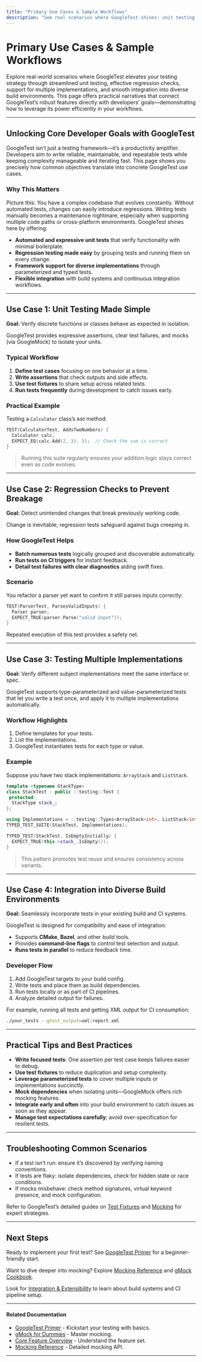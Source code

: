 ```yaml
---
title: "Primary Use Cases & Sample Workflows"
description: "See real scenarios where GoogleTest shines: unit testing, regression checks, testing multiple implementations, and integrating tests into diverse build environments. Use quick narratives to connect features with developer goals."
---
```


# Primary Use Cases & Sample Workflows

Explore real-world scenarios where GoogleTest elevates your testing strategy through streamlined unit testing, effective regression checks, support for multiple implementations, and smooth integration into diverse build environments. This page offers practical narratives that connect GoogleTest’s robust features directly with developers’ goals—demonstrating how to leverage its power efficiently in your workflows.

---

## Unlocking Core Developer Goals with GoogleTest

GoogleTest isn’t just a testing framework—it’s a productivity amplifier. Developers aim to write reliable, maintainable, and repeatable tests while keeping complexity manageable and iterating fast. This page shows you precisely how common objectives translate into concrete GoogleTest use cases.

### Why This Matters

Picture this: You have a complex codebase that evolves constantly. Without automated tests, changes can easily introduce regressions. Writing tests manually becomes a maintenance nightmare, especially when supporting multiple code paths or cross-platform environments. GoogleTest shines here by offering:

- **Automated and expressive unit tests** that verify functionality with minimal boilerplate.
- **Regression testing made easy** by grouping tests and running them on every change.
- **Framework support for diverse implementations** through parameterized and typed tests.
- **Flexible integration** with build systems and continuous integration workflows.

---

## Use Case 1: Unit Testing Made Simple

**Goal:** Verify discrete functions or classes behave as expected in isolation.

GoogleTest provides expressive assertions, clear test failures, and mocks (via GoogleMock) to isolate your units.

### Typical Workflow

1. **Define test cases** focusing on one behavior at a time.
2. **Write assertions** that check outputs and side effects.
3. **Use test fixtures** to share setup across related tests.
4. **Run tests frequently** during development to catch issues early.

### Practical Example

Testing a `Calculator` class’s `Add` method:

```cpp
TEST(CalculatorTest, AddsTwoNumbers) {
  Calculator calc;
  EXPECT_EQ(calc.Add(2, 3), 5);  // Check the sum is correct
}
```

> Running this suite regularly ensures your addition logic stays correct even as code evolves.

---

## Use Case 2: Regression Checks to Prevent Breakage

**Goal:** Detect unintended changes that break previously working code.

Change is inevitable; regression tests safeguard against bugs creeping in.

### How GoogleTest Helps

- **Batch numerous tests** logically grouped and discoverable automatically.
- **Run tests on CI triggers** for instant feedback.
- **Detail test failures with clear diagnostics** aiding swift fixes.

### Scenario

You refactor a parser yet want to confirm it still parses inputs correctly:

```cpp
TEST(ParserTest, ParsesValidInputs) {
  Parser parser;
  EXPECT_TRUE(parser.Parse("valid input"));
}
```

Repeated execution of this test provides a safety net.

---

## Use Case 3: Testing Multiple Implementations

**Goal:** Verify different subject implementations meet the same interface or spec.

GoogleTest supports type-parameterized and value-parameterized tests that let you write a test once, and apply it to multiple implementations automatically.

### Workflow Highlights

1. Define templates for your tests.
2. List the implementations.
3. GoogleTest instantiates tests for each type or value.

### Example

Suppose you have two stack implementations: `ArrayStack` and `ListStack`.

```cpp
template <typename StackType>
class StackTest : public ::testing::Test {
 protected:
  StackType stack_;
};

using Implementations = ::testing::Types<ArrayStack<int>, ListStack<int>>;
TYPED_TEST_SUITE(StackTest, Implementations);

TYPED_TEST(StackTest, IsEmptyInitially) {
  EXPECT_TRUE(this->stack_.IsEmpty());
}
```

> This pattern promotes test reuse and ensures consistency across variants.

---

## Use Case 4: Integration into Diverse Build Environments

**Goal:** Seamlessly incorporate tests in your existing build and CI systems.

GoogleTest is designed for compatibility and ease of integration:

- Supports **CMake**, **Bazel**, and other build tools.
- Provides **command-line flags** to control test selection and output.
- **Runs tests in parallel** to reduce feedback time.

### Developer Flow

1. Add GoogleTest targets to your build config.
2. Write tests and place them as build dependencies.
3. Run tests locally or as part of CI pipelines.
4. Analyze detailed output for failures.

For example, running all tests and getting XML output for CI consumption:

```bash
./your_tests --gtest_output=xml:report.xml
```

---

## Practical Tips and Best Practices

- **Write focused tests**: One assertion per test case keeps failures easier to debug.
- **Use test fixtures** to reduce duplication and setup complexity.
- **Leverage parameterized tests** to cover multiple inputs or implementations succinctly.
- **Mock dependencies** when isolating units—GoogleMock offers rich mocking features.
- **Integrate early and often** into your build environment to catch issues as soon as they appear.
- **Manage test expectations carefully**; avoid over-specification for resilient tests.

---

## Troubleshooting Common Scenarios

- If a test isn’t run: ensure it’s discovered by verifying naming conventions.
- If tests are flaky: isolate dependencies, check for hidden state or race conditions.
- If mocks misbehave: check method signatures, virtual keyword presence, and mock configuration.

Refer to GoogleTest’s detailed guides on [Test Fixtures](primer.md#test-fixtures) and [Mocking](docs/gmock_for_dummies.md) for expert strategies.

---

## Next Steps

Ready to implement your first test? See [GoogleTest Primer](primer.md) for a beginner-friendly start.

Want to dive deeper into mocking? Explore [Mocking Reference](reference/mocking.md) and [gMock Cookbook](gmock_cook_book.md).

Look for [Integration & Extensibility](overview/architecture-and-core-concepts/integration-and-dependencies.md) to learn about build systems and CI pipeline setup.

---

#### Related Documentation

- [GoogleTest Primer](primer.md) - Kickstart your testing with basics.
- [gMock for Dummies](gmock_for_dummies.md) - Master mocking.
- [Core Feature Overview](overview/feature-landscape/feature-overview.md) - Understand the feature set.
- [Mocking Reference](reference/mocking.md) - Detailed mocking API.

---